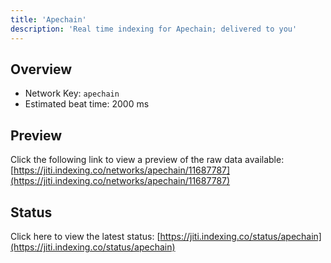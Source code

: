 ```yaml
---
title: 'Apechain'
description: 'Real time indexing for Apechain; delivered to you'
---
```


## Overview
- Network Key: `apechain`
- Estimated beat time: 2000 ms

## Preview
Click the following link to view a preview of the raw data available: [https://jiti.indexing.co/networks/apechain/11687787](https://jiti.indexing.co/networks/apechain/11687787)

## Status
Click here to view the latest status: [https://jiti.indexing.co/status/apechain](https://jiti.indexing.co/status/apechain)
